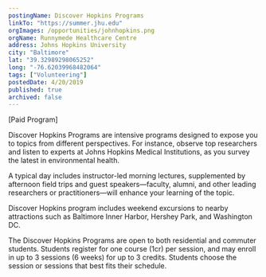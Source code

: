 ```yaml
---
postingName: Discover Hopkins Programs
linkTo: "https://summer.jhu.edu"
orgImages: /opportunities/johnhopkins.png
orgName: Runnymede Healthcare Centre
address: Johns Hopkins University
city: "Baltimore"
lat: "39.32989298065252" 
long: "-76.62039968482064"
tags: ["Volunteering"]
postedDate: 4/20/2019
published: true 
archived: false 
---
```

<div>
<p> [Paid Program] </p>
<p> Discover Hopkins Programs are intensive programs designed to expose you to topics from different 
perspectives. For instance, observe top researchers and listen to experts at Johns Hopkins Medical 
Institutions, as you survey the latest in environmental health. </p>

<p> A typical day includes instructor-led morning lectures, supplemented by afternoon field trips and guest 
speakers—faculty, alumni, and other leading researchers or practitioners—will enhance your learning of the 
topic. </p>

<p> Discover Hopkins program includes weekend excursions to nearby attractions such as Baltimore Inner 
Harbor, Hershey Park, and Washington DC. </p>
 
<p> The Discover Hopkins Programs are open to both residential and commuter students. Students register 
for one course (1cr) per session, and may enroll in up to 3 sessions (6 weeks) for up to 3 credits. 
Students choose the session or sessions that best fits their schedule. </p>
</div>